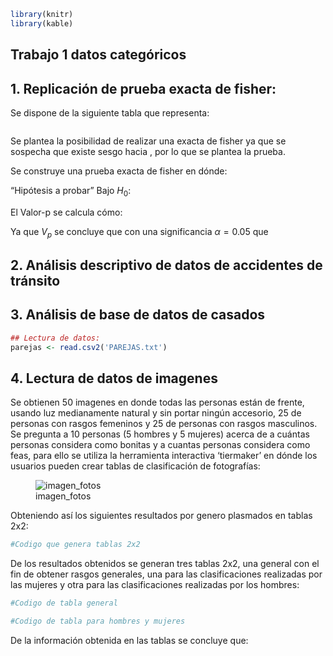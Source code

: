 ```r
library(knitr)
library(kable)
```

## Trabajo 1 datos categóricos

## 1. Replicación de prueba exacta de fisher:

Se dispone de la siguiente tabla que representa:

```r

```

Se plantea la posibilidad de realizar una exacta de fisher ya que se sospecha que existe sesgo hacia , por lo que se plantea la prueba.

Se construye una prueba exacta de fisher en dónde:

"Hipótesis a probar"
Bajo $H_0$:

El Valor-p se calcula cómo:


Ya que $V_p$ se concluye que con una significancia $\alpha=0.05$ que

## 2. Análisis descriptivo de datos de accidentes de tránsito

## 3. Análisis de base de datos de casados

```r
## Lectura de datos:
parejas <- read.csv2('PAREJAS.txt')
```

## 4. Lectura de datos de imagenes

Se obtienen 50 imagenes en donde todas las personas están de frente, usando luz medianamente natural y sin portar ningún accesorio, 25 de personas con rasgos femeninos y 25 de personas con rasgos masculinos. Se pregunta a 10 personas (5 hombres y 5 mujeres) acerca de a cuántas personas considera como bonitas y a cuantas personas considera como feas, para ello se utiliza la herramienta interactiva 'tiermaker' en dónde los usuarios pueden crear tablas de clasificación de fotografías:

![imagen_fotos](imagen_fotos.jpg)

Obteniendo así los siguientes resultados por genero plasmados en tablas 2x2:

```r
#Codigo que genera tablas 2x2
```

De los resultados obtenidos se generan tres tablas 2x2, una general con el fin de obtener rasgos generales, una para las clasificaciones realizadas por las mujeres y otra para las clasificaciones realizadas por los hombres:

```r
#Codigo de tabla general
```

```r
#Codigo de tabla para hombres y mujeres
```

De la información obtenida en las tablas se concluye que:
